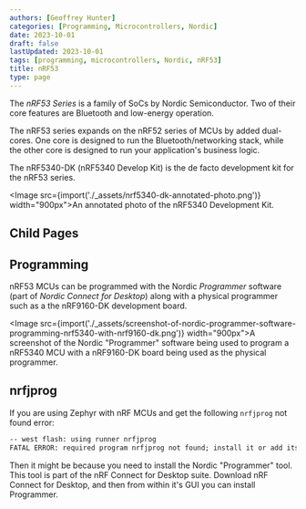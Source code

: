 ```yaml
---
authors: [Geoffrey Hunter]
categories: [Programming, Microcontrollers, Nordic]
date: 2023-10-01
draft: false
lastUpdated: 2023-10-01
tags: [programming, microcontrollers, Nordic, nRF53]
title: nRF53
type: page
---
```


The _nRF53 Series_ is a family of SoCs by Nordic Semiconductor. Two of their core features are Bluetooth and low-energy operation.

The nRF53 series expands on the nRF52 series of MCUs by added dual-cores. One core is designed to run the Bluetooth/networking stack, while the other core is designed to run your application's business logic.

The nRF5340-DK (nRF5340 Develop Kit) is the de facto development kit for the nRF53 series. 

<Image src={import('./_assets/nrf5340-dk-annotated-photo.png')} width="900px">An annotated photo of the nRF5340 Development Kit.</Image>

## Child Pages

<ChildPages />

## Programming

nRF53 MCUs can be programmed with the Nordic _Programmer_ software (part of _Nordic Connect for Desktop_) along with a physical programmer such as a the nRF9160-DK development board.

<Image src={import('./_assets/screenshot-of-nordic-programmer-software-programming-nrf5340-with-nrf9160-dk.png')} width="900px">A screenshot of the Nordic \"Programmer\" software being used to program a nRF5340 MCU with a nRF9160-DK board being used as the physical programmer.</Image>

## nrfjprog

If you are using Zephyr with nRF MCUs and get the following `nrfjprog` not found error:

```txt
-- west flash: using runner nrfjprog
FATAL ERROR: required program nrfjprog not found; install it or add its location to PATH
```

Then it might be because you need to install the Nordic "Programmer" tool. This tool is part of the nRF Connect for Desktop suite. Download nRF Connect for Desktop, and then from within it's GUI you can install Programmer.